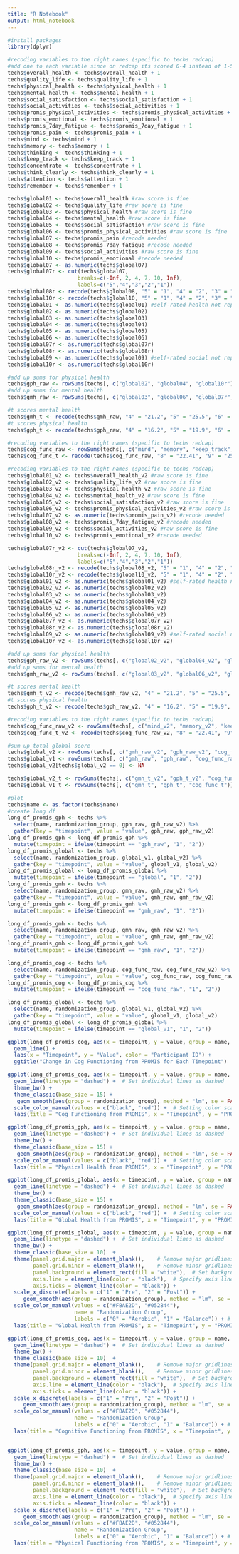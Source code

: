 ```yaml
---
title: "R Notebook"
output: html_notebook
---
```

```r
#install packages
library(dplyr)
```


```r
#recoding variables to the right names (specific to techs redcap)
#add one to each variable since on redcap its scored 0-4 instead of 1-5
techs$overall_health <- techs$overall_health + 1
techs$quality_life <- techs$quality_life + 1
techs$physical_health <- techs$physical_health + 1
techs$mental_health <- techs$mental_health + 1
techs$social_satisfaction <- techs$social_satisfaction + 1
techs$social_activities <- techs$social_activities + 1
techs$promis_physical_activities <- techs$promis_physical_activities + 1
techs$promis_emotional <- techs$promis_emotional + 1
techs$promis_7day_fatigue <- techs$promis_7day_fatigue + 1
techs$promis_pain <- techs$promis_pain + 1
techs$mind <- techs$mind + 1
techs$memory <- techs$memory + 1
techs$thinking <- techs$thinking + 1
techs$keep_track <- techs$keep_track + 1
techs$concentrate <- techs$concentrate + 1
techs$think_clearly <- techs$think_clearly + 1
techs$attention <- techs$attention + 1
techs$remember <- techs$remember + 1

techs$global01 <- techs$overall_health #raw score is fine
techs$global02 <- techs$quality_life #raw score is fine
techs$global03 <- techs$physical_health #raw score is fine 
techs$global04 <- techs$mental_health #raw score is fine
techs$global05 <- techs$social_satisfaction #raw score is fine
techs$global06 <- techs$promis_physical_activities #raw score is fine
techs$global07 <- techs$promis_pain #recode needed 
techs$global08 <- techs$promis_7day_fatigue #recode needed 
techs$global09 <- techs$social_activities #raw score is fine
techs$global10 <- techs$promis_emotional #recode needed
techs$global07 <- as.numeric(techs$global07)
techs$global07r <- cut(techs$global07, 
                      breaks=c(-Inf, 2, 4, 7, 10, Inf), 
                      labels=c("5","4","3","2","1"))
techs$global08r <- recode(techs$global08, "5" = "1", "4" = "2", "3" = "3", "2" = "4", "1" = "5")
techs$global10r <- recode(techs$global10, "5" = "1", "4" = "2", "3" = "3", "2" = "4", "1" = "5")
techs$global01 <- as.numeric(techs$global01) #self-rated health not reported in sum score
techs$global02 <- as.numeric(techs$global02)
techs$global03 <- as.numeric(techs$global03)
techs$global04 <- as.numeric(techs$global04)
techs$global05 <- as.numeric(techs$global05)
techs$global06 <- as.numeric(techs$global06)
techs$global07r <- as.numeric(techs$global07r)
techs$global08r <- as.numeric(techs$global08r)
techs$global09 <- as.numeric(techs$global09) #self-rated social not reported in sum score
techs$global10r <- as.numeric(techs$global10r)

#add up sums for physical health
techs$gph_raw <- rowSums(techs[, c("global02", "global04", "global10r")])
#add up sums for mental health
techs$gmh_raw <- rowSums(techs[, c("global03", "global06", "global07r", "global08r", "global09")])

#t scores mental health
techs$gmh_t <- recode(techs$gmh_raw, "4" = "21.2", "5" = "25.5", "6" = "28.4", "7" = "31.3", "8" = "33.8", "9" = "36.3", "10" = "38.8", "11" = "41.1", "12" = "43.5", "13" = "45.8", "14" = "48.3", "15" = "50.8", "16" = "53.3", "17" = "56.0", "18" = "59.0", "19" = "62.5", "20" = "67.6")
#t scores physical health
techs$gph_t <- recode(techs$gph_raw, "4" = "16.2", "5" = "19.9", "6" = "23.5", "7" = "26.7", "8" = "29.6", "9" = "32.4", "10" = "34.9", "11" = "37.4", "12" = "39.8", "13" = "42.3", "14" = "44.9", "15" = "50.8", "16" = "50.8", "17" = "54.1", "18" = "57.7", "19" = "61.9", "20" = "67.7")
```


```r
#recoding variables to the right names (specific to techs redcap)
techs$cog_func_raw <- rowSums(techs[, c("mind", "memory", "keep_track", "concentrate", "think_clearly", "attention", "remember")])
techs$cog_func_t <- recode(techs$cog_func_raw, "8" = "22.41", "9" = "25.73", "10" = "27.45", "11" = "28.90", "12" = "30.11", "13" = "31.18", "14" = "32.15", "15" = "33.06", "16" = "33.92", "17" = "34.75", "18" = "35.56", "19" = "36.36", "20" = "37.15", "21" = "37.93", "22" = "38.71", "23" = "39.50", "24" = "40.29", "25" = "41.09", "26" = "41.90", "27" = "42.72", "28" = "43.57", "29" = "44.43", "30" = "45.31", "31" = "1 46.22", "32" = "47.17", "33" = "48.18", "34" = "49.26", "35" = "50.45", "36" = "50.45", "37" = "58.03", "38" = "59.95", "39" = "62.52", "40" = "67.09")

```


```r
#recoding variables to the right names (specific to techs redcap)
techs$global01_v2 <- techs$overall_health_v2 #raw score is fine
techs$global02_v2 <- techs$quality_life_v2 #raw score is fine
techs$global03_v2 <- techs$physical_health_v2 #raw score is fine
techs$global04_v2 <- techs$mental_health_v2 #raw score is fine
techs$global05_v2 <- techs$social_satisfaction_v2 #raw score is fine
techs$global06_v2 <- techs$promis_physical_activities_v2 #raw score is fine
techs$global07_v2 <- as.numeric(techs$promis_pain_v2) #recode needed 
techs$global08_v2 <- techs$promis_7day_fatigue_v2 #recode needed 
techs$global09_v2 <- techs$social_activities_v2 #raw score is fine
techs$global10_v2 <- techs$promis_emotional_v2 #recode needed

techs$global07r_v2 <- cut(techs$global07_v2, 
                      breaks=c(-Inf, 2, 4, 7, 10, Inf), 
                      labels=c("5","4","3","2","1"))
techs$global08r_v2 <- recode(techs$global08_v2, "5" = "1", "4" = "2", "3" = "3", "2" = "4", "1" = "5")
techs$global10r_v2 <- recode(techs$global10_v2, "5" = "1", "4" = "2", "3" = "3", "2" = "4", "1" = "5")
techs$global01_v2 <- as.numeric(techs$global01_v2) #self-rated health not reported in sum score
techs$global02_v2 <- as.numeric(techs$global02_v2)
techs$global03_v2 <- as.numeric(techs$global03_v2)
techs$global04_v2 <- as.numeric(techs$global04_v2)
techs$global05_v2 <- as.numeric(techs$global05_v2)
techs$global06_v2 <- as.numeric(techs$global06_v2)
techs$global07r_v2 <- as.numeric(techs$global07r_v2)
techs$global08r_v2 <- as.numeric(techs$global08r_v2)
techs$global09_v2 <- as.numeric(techs$global09_v2) #self-rated social not reported in sum score
techs$global10r_v2 <- as.numeric(techs$global10r_v2)

#add up sums for physical health
techs$gph_raw_v2 <- rowSums(techs[, c("global02_v2", "global04_v2", "global10r_v2")])
#add up sums for mental health
techs$gmh_raw_v2 <- rowSums(techs[, c("global03_v2", "global06_v2", "global07r_v2", "global08r_v2", "global09_v2")])

#t scores mental health
techs$gmh_t_v2 <- recode(techs$gmh_raw_v2, "4" = "21.2", "5" = "25.5", "6" = "28.4", "7" = "31.3", "8" = "33.8", "9" = "36.3", "10" = "38.8", "11" = "41.1", "12" = "43.5", "13" = "45.8", "14" = "48.3", "15" = "50.8", "16" = "53.3", "17" = "56.0", "18" = "59.0", "19" = "62.5", "20" = "67.6")
#t scores physical health
techs$gph_t_v2 <- recode(techs$gph_raw_v2, "4" = "16.2", "5" = "19.9", "6" = "23.5", "7" = "26.7", "8" = "29.6", "9" = "32.4", "10" = "34.9", "11" = "37.4", "12" = "39.8", "13" = "42.3", "14" = "44.9", "15" = "50.8", "16" = "50.8", "17" = "54.1", "18" = "57.7", "19" = "61.9", "20" = "67.7")

```


```r
#recoding variables to the right names (specific to techs redcap)
techs$cog_func_raw_v2 <- rowSums(techs[, c("mind_v2", "memory_v2", "keep_track_v2", "concentrate_v2", "think_clearly_v2", "attention_v2", "remember_v2")])
techs$cog_func_t_v2 <- recode(techs$cog_func_raw_v2, "8" = "22.41", "9" = "25.73", "10" = "27.45", "11" = "28.90", "12" = "30.11", "13" = "31.18", "14" = "32.15", "15" = "33.06", "16" = "33.92", "17" = "34.75", "18" = "35.56", "19" = "36.36", "20" = "37.15", "21" = "37.93", "22" = "38.71", "23" = "39.50", "24" = "40.29", "25" = "41.09", "26" = "41.90", "27" = "42.72", "28" = "43.57", "29" = "44.43", "30" = "45.31", "31" = "1 46.22", "32" = "47.17", "33" = "48.18", "34" = "49.26", "35" = "50.45", "36" = "50.45", "37" = "58.03", "38" = "59.95", "39" = "62.52", "40" = "67.09")

#sum up total global score
techs$global_v2 <- rowSums(techs[, c("gmh_raw_v2", "gph_raw_v2", "cog_func_raw_v2")], na.rm = TRUE)
techs$global_v1 <- rowSums(techs[, c("gmh_raw", "gph_raw", "cog_func_raw")], na.rm = TRUE)
techs$global_v2[techs$global_v2 == 0] <- NA

techs$global_v2_t <- rowSums(techs[, c("gmh_t_v2", "gph_t_v2", "cog_func_t_v2")], na.rm = TRUE)
techs$global_v1_t <- rowSums(techs[, c("gmh_t", "gph_t", "cog_func_t")], na.rm = TRUE)
```

```r
#plot
techs$name <- as.factor(techs$name)
#create long df 
long_df_promis_gph <- techs %>%
  select(name, randomization_group, gph_raw, gph_raw_v2) %>%
  gather(key = "timepoint", value = "value", gph_raw, gph_raw_v2)
long_df_promis_gph <- long_df_promis_gph %>%
  mutate(timepoint = ifelse(timepoint == "gph_raw", "1", "2"))
long_df_promis_global <- techs %>%
  select(name, randomization_group, global_v1, global_v2) %>%
  gather(key = "timepoint", value = "value", global_v1, global_v2)
long_df_promis_global <- long_df_promis_global %>%
  mutate(timepoint = ifelse(timepoint == "global", "1", "2"))
long_df_promis_gmh <- techs %>%
  select(name, randomization_group, gmh_raw, gmh_raw_v2) %>%
  gather(key = "timepoint", value = "value", gmh_raw, gmh_raw_v2)
long_df_promis_gmh <- long_df_promis_gmh %>%
  mutate(timepoint = ifelse(timepoint == "gmh_raw", "1", "2"))

long_df_promis_gmh <- techs %>%
  select(name, randomization_group, gmh_raw, gmh_raw_v2) %>%
  gather(key = "timepoint", value = "value", gmh_raw, gmh_raw_v2)
long_df_promis_gmh <- long_df_promis_gmh %>%
  mutate(timepoint = ifelse(timepoint == "gmh_raw", "1", "2"))

long_df_promis_cog <- techs %>%
  select(name, randomization_group, cog_func_raw, cog_func_raw_v2) %>%
  gather(key = "timepoint", value = "value", cog_func_raw, cog_func_raw_v2)
long_df_promis_cog <- long_df_promis_cog %>%
  mutate(timepoint = ifelse(timepoint == "cog_func_raw", "1", "2"))

long_df_promis_global <- techs %>%
  select(name, randomization_group, global_v1, global_v2) %>%
  gather(key = "timepoint", value = "value", global_v1, global_v2)
long_df_promis_global <- long_df_promis_global %>%
  mutate(timepoint = ifelse(timepoint == "global_v1", "1", "2"))

ggplot(long_df_promis_cog, aes(x = timepoint, y = value, group = name, color = name)) +
  geom_line() +  
  labs(x = "Timepoint", y = "Value", color = "Participant ID") +
  ggtitle("Change in Cog Functioning from PROMIS for Each Timepoint")

ggplot(long_df_promis_cog, aes(x = timepoint, y = value, group = name, color = as.factor(randomization_group))) +
  geom_line(linetype = "dashed") +  # Set individual lines as dashed
  theme_bw() +
  theme_classic(base_size = 15) +
   geom_smooth(aes(group = randomization_group), method = "lm", se = FALSE, size = 1.5) +  # Adding best fit line by group
  scale_color_manual(values = c("black", "red")) +  # Setting color scale
  labs(title = "Cog Functioning from PROMIS", x = "Timepoint", y = "PROMIS (Cognition)")

ggplot(long_df_promis_gph, aes(x = timepoint, y = value, group = name, color = as.factor(randomization_group))) +
  geom_line(linetype = "dashed") +  # Set individual lines as dashed
  theme_bw() +
  theme_classic(base_size = 15) +
   geom_smooth(aes(group = randomization_group), method = "lm", se = FALSE, size = 1.5) +  # Adding best fit line by group
  scale_color_manual(values = c("black", "red")) +  # Setting color scale
  labs(title = "Physical Health from PROMIS", x = "Timepoint", y = "PROMIS (Physical Health)")

ggplot(long_df_promis_global, aes(x = timepoint, y = value, group = name, color = as.factor(randomization_group))) +
  geom_line(linetype = "dashed") +  # Set individual lines as dashed
  theme_bw() +
  theme_classic(base_size = 15) +
   geom_smooth(aes(group = randomization_group), method = "lm", se = FALSE, size = 1.5) +  # Adding best fit line by group
  scale_color_manual(values = c("black", "red")) +  # Setting color scale
  labs(title = "Global Health from PROMIS", x = "Timepoint", y = "PROMIS (Global)")

ggplot(long_df_promis_global, aes(x = timepoint, y = value, group = name, color = as.factor(randomization_group))) +
  geom_line(linetype = "dashed") +  # Set individual lines as dashed
  theme_bw() +
  theme_classic(base_size = 10)  +
  theme(panel.grid.major = element_blank(),    # Remove major gridlines
        panel.grid.minor = element_blank(),    # Remove minor gridlines
        panel.background = element_rect(fill = "white"),  # Set background to white
        axis.line = element_line(color = "black"),  # Specify axis line color
        axis.ticks = element_line(color = "black")) +
  scale_x_discrete(labels = c("1" = "Pre", "2" = "Post")) +
     geom_smooth(aes(group = randomization_group), method = "lm", se = FALSE, size = 1.5) +  # Adding best fit line by group
  scale_color_manual(values = c("#FBAE2D", "#052844"), 
                     name = "Randomization Group",
                     labels = c("0" = "Aerobic", "1" = "Balance")) + # Setting color scale
  labs(title = "Global Health from PROMIS", x = "Timepoint", y = "PROMIS (Global)")

ggplot(long_df_promis_cog, aes(x = timepoint, y = value, group = name, color = as.factor(randomization_group))) +
  geom_line(linetype = "dashed") +  # Set individual lines as dashed
  theme_bw() +
  theme_classic(base_size = 10)  +
  theme(panel.grid.major = element_blank(),    # Remove major gridlines
        panel.grid.minor = element_blank(),    # Remove minor gridlines
        panel.background = element_rect(fill = "white"),  # Set background to white
        axis.line = element_line(color = "black"),  # Specify axis line color
        axis.ticks = element_line(color = "black")) +
  scale_x_discrete(labels = c("1" = "Pre", "2" = "Post")) +
     geom_smooth(aes(group = randomization_group), method = "lm", se = FALSE, size = 1.5) +  # Adding best fit line by group
  scale_color_manual(values = c("#FBAE2D", "#052844"), 
                     name = "Randomization Group",
                     labels = c("0" = "Aerobic", "1" = "Balance")) + # Setting color scale
  labs(title = "Cognitive Functioning from PROMIS", x = "Timepoint", y = "PROMIS (Cognitive Functioning)")


ggplot(long_df_promis_gph, aes(x = timepoint, y = value, group = name, color = as.factor(randomization_group))) +
  geom_line(linetype = "dashed") +  # Set individual lines as dashed
  theme_bw() +
  theme_classic(base_size = 10)  +
  theme(panel.grid.major = element_blank(),    # Remove major gridlines
        panel.grid.minor = element_blank(),    # Remove minor gridlines
        panel.background = element_rect(fill = "white"),  # Set background to white
        axis.line = element_line(color = "black"),  # Specify axis line color
        axis.ticks = element_line(color = "black")) +
  scale_x_discrete(labels = c("1" = "Pre", "2" = "Post")) +
     geom_smooth(aes(group = randomization_group), method = "lm", se = FALSE, size = 1.5) +  # Adding best fit line by group
  scale_color_manual(values = c("#FBAE2D", "#052844"), 
                     name = "Randomization Group",
                     labels = c("0" = "Aerobic", "1" = "Balance")) + # Setting color scale
  labs(title = "Physical Functioning from PROMIS", x = "Timepoint", y = "PROMIS (Physical Functioning)")
```




